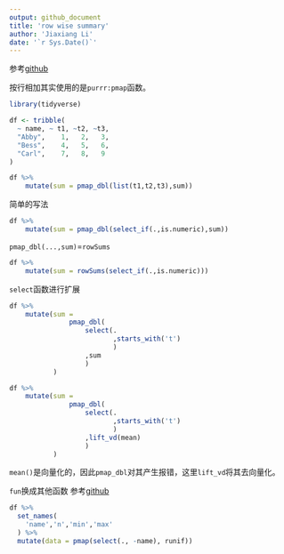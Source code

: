 ```yaml
---
output: github_document
title: 'row wise summary'
author: 'Jiaxiang Li'
date: '`r Sys.Date()`'
---
```



参考[github](https://github.com/jennybc/row-oriented-workflows/blob/master/ex09_row-summaries.md)

按行相加其实使用的是`purrr:pmap`函数。

```r
library(tidyverse)

df <- tribble(
  ~ name, ~ t1, ~t2, ~t3,
  "Abby",    1,   2,   3,
  "Bess",    4,   5,   6,
  "Carl",    7,   8,   9
)
```

```r
df %>% 
    mutate(sum = pmap_dbl(list(t1,t2,t3),sum))
```

简单的写法

```r
df %>% 
    mutate(sum = pmap_dbl(select_if(.,is.numeric),sum))
```

`pmap_dbl(...,sum)`=`rowSums`

```r
df %>% 
    mutate(sum = rowSums(select_if(.,is.numeric)))
```

`select`函数进行扩展

```r
df %>%
    mutate(sum = 
               pmap_dbl(
                   select(.
                          ,starts_with('t')
                          )
                   ,sum
                   )
           )    
```


```r
df %>%
    mutate(sum = 
               pmap_dbl(
                   select(.
                          ,starts_with('t')
                          )
                   ,lift_vd(mean)
                   )
           )    
```

`mean()`是向量化的，因此`pmap_dbl`对其产生报错，这里`lift_vd`将其去向量化。

`fun`换成其他函数
参考[github](https://github.com/jennybc/row-oriented-workflows/blob/master/ex06_runif-via-pmap.md)

```r
df %>%
  set_names(
    'name','n','min','max'
  ) %>% 
  mutate(data = pmap(select(., -name), runif))
```
